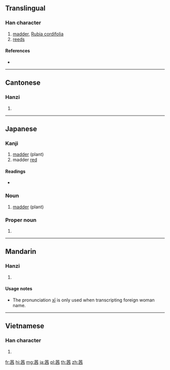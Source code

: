 {{character info/new}}
==Translingual==

===Han character===
{{Han char|rn=140|rad=艸|as=06|sn=12|four=44601|canj=TMCW}}

# [[madder]], [[Rubia cordifolia]]
# [[reeds]]

====References====
* {{Han ref|kx=1027.280|dkj=30871|dj=1486.240|hdz=53200.120|uh=831C|ud=33564|bh=D37D|bd=54141}}

----

==Cantonese==

===Hanzi===
{{yue-hanzi|jyut=sin6|y=sin6}}

# {{defn|lang=yue|sort=艸06}}

----

==Japanese==

===Kanji===
{{ja-kanji|grade=n|rs=艸06}}

# [[madder]] (plant)
# madder [[red]]

====Readings====
* {{ja-readings|kanon=[[せん]] (sen)|goon=[[せん]] (sen)|kun=[[あかね]] (akane)}}

===Noun===
{{ja-noun|あかね|アカネ}}

# [[madder]] (plant)

===Proper noun===
{{ja-pos|あかね|proper}}

# {{given name|female|lang=ja|sort=あかね}}

----

==Mandarin==

===Hanzi===
{{cmn-hanzi|pin=[[qiān]] ([[qian1]]), [[qiàn]] ([[qian4]]), [[xī]] ([[xi1]])|wg=ch'ien<sup>1</sup>, ch'ien<sup>4</sup>, hsi<sup>1</sup>}}

# {{defn|lang=cmn|sort=艸06}}

====Usage notes====
* The pronunciation [[xī]] is only used when transcripting foreign woman name.

----

==Vietnamese==

===Han character===
{{vi-hantu|[[thiến]]|rs=艸06}}

# {{defn|lang=vi|sort=艸06}}

[[fr:茜]]
[[hi:茜]]
[[mg:茜]]
[[ja:茜]]
[[pl:茜]]
[[th:茜]]
[[zh:茜]]